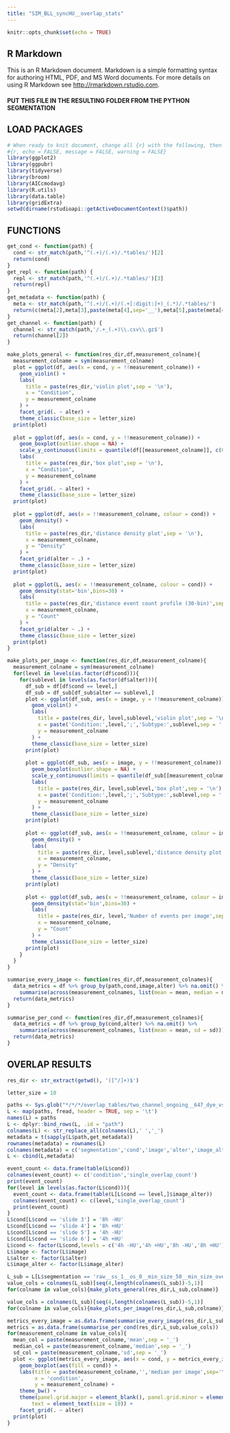 ```yaml
---
title: "SIM_BLL_syncHU__overlap_stats"
---
```


```r
knitr::opts_chunk$set(echo = TRUE)
```

## R Markdown

This is an R Markdown document. Markdown is a simple formatting syntax for authoring HTML, PDF, and MS Word documents. For more details on using R Markdown see <http://rmarkdown.rstudio.com>.

#### PUT THIS FILE IN THE RESULTING FOLDER FROM THE PYTHON SEGMENTATION

## LOAD PACKAGES
```r
# When ready to knit document, change all {r} with the following, then knit:
#{r, echo = FALSE, message = FALSE, warning = FALSE}
library(ggplot2)
library(ggpubr)
library(tidyverse)
library(broom)
library(AICcmodavg)
library(R.utils)
library(data.table)
library(gridExtra)
setwd(dirname(rstudioapi::getActiveDocumentContext()$path))
```

## FUNCTIONS
```r
get_cond <- function(path) {
  cond <- str_match(path,'^(.+)/(.+)/.*tables/')[2]
  return(cond)
}
get_repl <- function(path) {
  repl <- str_match(path,'^(.+)/(.+)/.*tables/')[3]
  return(repl)
}
get_metadata <- function(path) {
  meta <- str_match(path,'^(.+)/(.+)/(.+[:digit:]+)_(.*)/.*tables/')
  return(c(meta[2],meta[3],paste(meta[4],sep='__'),meta[5],paste(meta[4],meta[5],sep='__')))
}
get_channel <- function(path) {
  channel <- str_match(path,'/.+_(.+)\\.csv\\.gz$')
  return(channel[2])
}
```

```r
make_plots_general <- function(res_dir,df,measurement_colname){
  measurement_colname = sym(measurement_colname)
  plot = ggplot(df, aes(x = cond, y = !!measurement_colname)) +
    geom_violin() +
    labs(
      title = paste(res_dir,'violin plot',sep = '\n'),
      x = "Condition",
      y = measurement_colname
    ) +
    facet_grid(. ~ alter) +
    theme_classic(base_size = letter_size)
  print(plot)
  
  plot = ggplot(df, aes(x = cond, y = !!measurement_colname)) +
    geom_boxplot(outlier.shape = NA) +
    scale_y_continuous(limits = quantile(df[[measurement_colname]], c(0.1, 0.9))) +
    labs(
      title = paste(res_dir,'box plot',sep = '\n'),
      x = "Condition",
      y = measurement_colname
    ) +
    facet_grid(. ~ alter) +
    theme_classic(base_size = letter_size)
  print(plot)
  
  plot = ggplot(df, aes(x = !!measurement_colname, colour = cond)) +
    geom_density() +
    labs(
      title = paste(res_dir,'distance density plot',sep = '\n'),
      x = measurement_colname,
      y = "Density"
    ) +
    facet_grid(alter ~ .) +
    theme_classic(base_size = letter_size)
  print(plot)
  
  plot = ggplot(L, aes(x = !!measurement_colname, colour = cond)) +
    geom_density(stat='bin',bins=30) +
    labs(
      title = paste(res_dir,'distance event count profile (30-bin)',sep = '\n'),
      x = measurement_colname,
      y = "Count"
    ) +
    facet_grid(alter ~ .) +
    theme_classic(base_size = letter_size)
  print(plot)
}
```

```r
make_plots_per_image <- function(res_dir,df,measurement_colname){
  measurement_colname = sym(measurement_colname)
  for(level in levels(as.factor(df$cond))){
    for(sublevel in levels(as.factor(df$alter))){
      df_sub = df[df$cond == level,]
      df_sub = df_sub[df_sub$alter == sublevel,]
      plot <- ggplot(df_sub, aes(x = image, y = !!measurement_colname)) +
        geom_violin() +
        labs(
          title = paste(res_dir, level,sublevel,'violin plot',sep = '\n'),
          x = paste('Condition:',level,';','Subtype:',sublevel,sep = ' '),
          y = measurement_colname
        ) +
        theme_classic(base_size = letter_size)
      print(plot)
      
      plot = ggplot(df_sub, aes(x = image, y = !!measurement_colname)) +
        geom_boxplot(outlier.shape = NA) +
        scale_y_continuous(limits = quantile(df_sub[[measurement_colname]], c(0.1, 0.9))) +
        labs(
          title = paste(res_dir, level,sublevel,'box plot',sep = '\n'),
          x = paste('Condition:',level,';','Subtype:',sublevel,sep = ' '),
          y = measurement_colname
        ) +
        theme_classic(base_size = letter_size)
      print(plot)
    
      plot <- ggplot(df_sub, aes(x = !!measurement_colname, colour = image)) +
        geom_density() +
        labs(
          title = paste(res_dir, level,sublevel,'distance density plot',sep = '\n'),
          x = measurement_colname,
          y = "Density"
        ) +
        theme_classic(base_size = letter_size)
      print(plot)
      
      plot <- ggplot(df_sub, aes(x = !!measurement_colname, colour = image)) +
        geom_density(stat='bin',bins=30) +
        labs(
          title = paste(res_dir, level,'Number of events per image',sep = '\n'),
          x = measurement_colname,
          y = "Count"
        ) +
        theme_classic(base_size = letter_size)  
      print(plot)
    }
  }
}  
```

```r
summarise_every_image <- function(res_dir,df,measurement_colnames){
  data_metrics = df %>% group_by(path,cond,image,alter) %>% na.omit() %>%
    summarise(across(measurement_colnames, list(mean = mean, median = median, sd = sd)))
  return(data_metrics)
}

summarise_per_cond <- function(res_dir,df,measurement_colnames){
  data_metrics = df %>% group_by(cond,alter) %>% na.omit() %>%
    summarise(across(measurement_colnames, list(mean = mean, sd = sd)))
  return(data_metrics)
}
```

## OVERLAP RESULTS
```r
res_dir <- str_extract(getwd(), '([^/]+)$')

letter_size = 10

paths <- Sys.glob("*/*/*/overlap_tables/two_channel_ongoing__647_dye_vs_555_dye_106_overlap_measurements.csv.gz")
L <- map(paths, fread, header = TRUE, sep = '\t')
names(L) = paths
L <- dplyr::bind_rows(L, .id = "path")
colnames(L) <- str_replace_all(colnames(L),' ','_')
metadata = t(sapply(L$path,get_metadata))
rownames(metadata) = rownames(L)
colnames(metadata) = c('segmentation','cond','image','alter','image_alter')
L <- cbind(L,metadata) 

event_count <- data.frame(table(L$cond))
colnames(event_count) <- c('condition','single_overlap_count')
print(event_count)
for(level in levels(as.factor(L$cond))){
  event_count <- data.frame(table(L[L$cond == level,]$image_alter))
  colnames(event_count) <- c(level,'single_overlap_count')
  print(event_count)
}
L$cond[L$cond == 'slide 3'] = '8h -HU'
L$cond[L$cond == 'slide 4'] = '8h +HU'
L$cond[L$cond == 'slide 5'] = '4h -HU'
L$cond[L$cond == 'slide 6'] = '4h +HU'
L$cond <- factor(L$cond,levels = c('4h -HU','4h +HU','8h -HU','8h +HU'))
L$image <- factor(L$image)
L$alter <- factor(L$alter)
L$image_alter <- factor(L$image_alter)
```

```r
L_sub = L[L$segmentation == 'raw__ss_1__os_0__min_size_50__min_size_overlap_0']
value_cols = colnames(L_sub)[seq(4,length(colnames(L_sub))-5,1)]
for(colname in value_cols){make_plots_general(res_dir,L_sub,colname)}
```

```r
value_cols = colnames(L_sub)[seq(4,length(colnames(L_sub))-5,1)]
for(colname in value_cols){make_plots_per_image(res_dir,L_sub,colname)}
```

```r
metrics_every_image = as.data.frame(summarise_every_image(res_dir,L_sub,value_cols))
metrics = as.data.frame(summarise_per_cond(res_dir,L_sub,value_cols))
for(measurement_colname in value_cols){
  mean_col = paste(measurement_colname,'mean',sep = '_')
  median_col = paste(measurement_colname,'median',sep = '_')
  sd_col = paste(measurement_colname,'sd',sep = '_')
  plot <- ggplot(metrics_every_image, aes(x = cond, y = metrics_every_image[,median_col])) +
    geom_boxplot(aes(fill = cond)) +
    labs(title = paste(measurement_colname,'','median per image',sep='\n'),
         x = 'condition',
         y = measurement_colname) +
    theme_bw() +
    theme(panel.grid.major = element_blank(), panel.grid.minor = element_blank(),
        text = element_text(size = 10)) +
    facet_grid(. ~ alter)
  print(plot)
}
```

